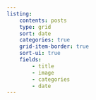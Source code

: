 ```yaml
---
listing: 
    contents: posts
    type: grid
    sort: date
    categories: true
    grid-item-border: true
    sort-ui: true
    fields: 
        - title
        - image
        - categories
        - date
---
```

